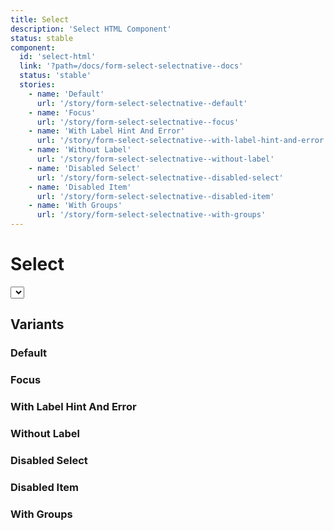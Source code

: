```yaml
---
title: Select
description: 'Select HTML Component'
status: stable
component:
  id: 'select-html'
  link: '?path=/docs/form-select-selectnative--docs'
  status: 'stable'
  stories:
    - name: 'Default'
      url: '/story/form-select-selectnative--default'
    - name: 'Focus'
      url: '/story/form-select-selectnative--focus'
    - name: 'With Label Hint And Error'
      url: '/story/form-select-selectnative--with-label-hint-and-error'
    - name: 'Without Label'
      url: '/story/form-select-selectnative--without-label'
    - name: 'Disabled Select'
      url: '/story/form-select-selectnative--disabled-select'
    - name: 'Disabled Item'
      url: '/story/form-select-selectnative--disabled-item'
    - name: 'With Groups'
      url: '/story/form-select-selectnative--with-groups'
---
```


# Select

<Section current="html">

<ComponentPreview>
  <FormField label={{ text: 'Label' }}>
    <Select aria-label="Select">
      <SelectItem value="value-1">Option 1</SelectItem>
      <SelectItem value="value-2">Option 2</SelectItem>
      <SelectItem value="value-3">Option 3</SelectItem>
    </Select>
  </FormField>
</ComponentPreview>

## Variants

### Default

<StorybookFrame className="h-max" componentId="select-html" story="Default" />

### Focus

<StorybookFrame className="h-max" componentId="select-html" story="Focus" />

### With Label Hint And Error

<StorybookFrame
  className="h-max"
  componentId="select-html"
  story="With Label Hint And Error"
/>

### Without Label

<StorybookFrame
  className="h-max"
  componentId="select-html"
  story="Without Label"
/>

### Disabled Select

<StorybookFrame
  className="h-max"
  componentId="select-html"
  story="Disabled Select"
/>

### Disabled Item

<StorybookFrame
  className="h-max"
  componentId="select-html"
  story="Disabled Item"
/>

### With Groups

<StorybookFrame
  className="h-max"
  componentId="select-html"
  story="With Groups"
/>

</Section>
